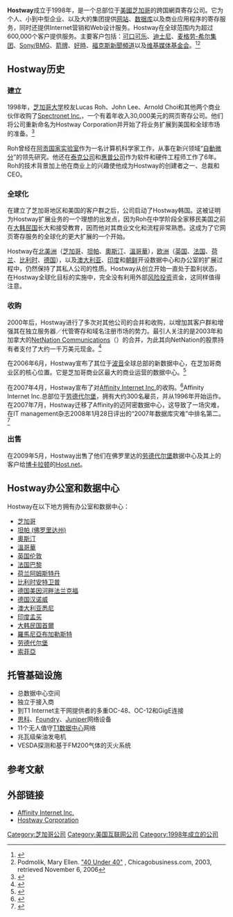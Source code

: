 {{TA
|G1=IT
}}
{{Infobox Company
| company_name = Hostway Corporation 
| company_logo = [[File:Hostway-logo.gif|File:Hostway-logo.gif]]
| company_type = [[私人公司|私人公司]] |
| foundation   = 1998 |
| location = [[美國|美國]][[芝加哥|芝加哥]] | 
| key_people = Lucas Roh, CEO; John Lee, VP Marketing; |
| industry = [[網頁寄存服務|網頁寄存服務]] |
| num_employees = 700 |
| products = Internet服务 |
| homepage = [http://www.hostway.com/ www.hostway.com]
}}

'''Hostway'''成立于1998年，是一个总部位于[[美國|美國]][[芝加哥|芝加哥]]的跨国網頁寄存公司。它为个人、小到中型企业、以及大的集团提供[[网站|网站]]、[[数据库|数据库]]以及商业应用程序的寄存服务，同时还提供Internet营销和Web设计服务。Hostway在全球范围内为超过600,000个客户提供服务。主要客户包括：[[可口可乐|可口可乐]]、[[华特迪士尼公司|迪士尼]]、[[麦格劳-希尔集团|麦格劳-希尔集团]]、[[Sony/BMG|Sony/BMG]]、[[箭牌|箭牌]]、[[好時|好時]]、[[福克斯新聞頻道|福克斯新聞頻道]]以及[[维基媒体基金会|维基媒体基金会]]。<ref>{{citenews|title=Hostway survey on blogging shows generation gap|publisher=BusinessWeek|date=April 20, 2005|url=http://www.businessweek.com/the_thread/techbeat/archives/2005/04/hostway_survey.html?campaign_id=rss_blog_techbeat|accessdate=2010-07-12|archive-date=2011-05-22|archive-url=https://web.archive.org/web/20110522211731/http://www.businessweek.com/the_thread/techbeat/archives/2005/04/hostway_survey.html?campaign_id=rss_blog_techbeat|dead-url=no}}</ref><ref>Podmolik, Mary Ellen. [http://chicagobusiness.com/cgi-bin/article.pl?page_id=1426 "40 Under 40"] {{Wayback|url=http://chicagobusiness.com/cgi-bin/article.pl?page_id=1426 |date=20040310085628 }}, Chicagobusiness.com, 2003, retrieved November 6, 2006</ref>

==Hostway历史==
===建立===

1998年，[[芝加哥大学|芝加哥大学]]校友Lucas Roh、John Lee、Arnold Choi和其他两个商业伙伴收购了[[Spectronet_Inc.|Spectronet Inc.]]，一个有着年收入30,000美元的网页寄存公司。他们将公司重新命名为Hostway Corporation并开始了将业务扩展到美国和全球市场的准备。<ref>{{Cite web |url=http://chicagobusiness.com/cgi-bin/article.pl?page_id=1426 |title=40 Under 40 2003 |3=Crain's Chicago Business |access-date=2010-07-12 |archive-url=https://web.archive.org/web/20040310085628/http://chicagobusiness.com/cgi-bin/article.pl?page_id=1426 |archive-date=2004-03-10 |dead-url=yes }}</ref>

Roh曾经在[[阿贡国家实验室|阿贡国家实验室]]作为一名计算机科学家工作，从事在新兴领域“[[自動微分|自動微分]]”的领先研究。他还在[[泰克公司|泰克公司]]和[[惠普公司|惠普公司]]作为软件和硬件工程师工作了6年。Roh的技术背景加上他在商业上的兴趣使他成为Hostway的创建者之一、总裁和CEO。

===全球化===

在建立了芝加哥地区和美国的客户群之后，公司启动了Hostway韩国。这被证明为Hostway扩展业务的一个理想的出发点，因为Roh在中学阶段全家移民美国之前在[[大韩民国|大韩民国]]长大和接受教育，因而他对其商业文化和流程非常熟悉。这成为了它网页寄存服务的全球化的更大扩展的一个开始。

Hostway在[[北美洲|北美洲]]（[[芝加哥|芝加哥]]、[[坦帕_(佛罗里达州)|坦帕]]、[[奧斯汀|奧斯汀]]、[[溫哥華|溫哥華]]），[[欧洲|欧洲]]（[[英国|英国]]、[[法国|法国]]、[[荷兰|荷兰]]、[[比利时|比利时]]、[[德国|德国]]），以及[[澳大利亚|澳大利亚]]、[[印度|印度]]和[[朝鲜_(称谓)|朝鲜]]开设数据中心和办公室的扩展过程中，仍然保持了其私人公司的性质。Hostway从创立开始一直处于盈利状态，在Hostway全球化目标的实施中，完全没有利用外部[[风险投资|风险投资]]资金，这同样值得注意。

===收购===

2000年后，Hostway进行了多次对其他公司的合并和收购，以增加其客户群和增强其在独立服务器／代管寄存和域名注册市场的势力。最引人关注的是2003年和加拿大的[[NetNation_Communications|NetNation Communications]]（{{nasdaq|NNCI}}）的合并，为此其向NetNation的股票持有者支付了大约一千万美元现金。<ref>{{citenews|title=Hostway Buys NetNation in $10M Deal|publisher=theWHIR|date=June 14, 2003|url=http://www.thewhir.com/web-hosting-news/net061403|deadurl=yes|archiveurl=https://web.archive.org/web/20110124135411/http://www.thewhir.com/web-hosting-news/net061403|archivedate=2011年1月24日|accessdate=2010年7月12日}}</ref>

在2006年6月，Hostway宣布了其位于[[波音|波音]]全球总部的新数据中心，在芝加哥商业区的核心位置。它是芝加哥商业区最大的商业运营的数据中心。<ref>{{citenews|title=Hostway to open Chicago data center in June|publisher=Chicago Business|date=March 3, 2006|url=http://www.chicagobusiness.com/cgi-bin/news.pl?id=19722|accessdate=2010-07-12|archive-date=2006-03-27|archive-url=https://web.archive.org/web/20060327224511/http://www.chicagobusiness.com/cgi-bin/news.pl?id=19722|dead-url=no}}</ref>

在2007年4月，Hostway宣布了对[[Affinity_Internet_Inc.|Affinity Internet Inc.]]的收购。<ref>{{citenews|title=Hostway Acquires Affinity Internet|publisher=Netcraft|date=April 4, 2007|url=http://news.netcraft.com/archives/2007/04/04/hostway_acquires_affinity_internet.html|accessdate=2010-07-12|archive-date=2010-07-08|archive-url=https://web.archive.org/web/20100708231658/http://news.netcraft.com/archives/2007/04/04/hostway_acquires_affinity_internet.html|dead-url=no}}</ref>Affinity Internet Inc.总部位于[[劳德代尔堡|劳德代尔堡]]，拥有大约300名雇员，并从1996年开始运作。在2007年7月，Hostway迁移了Affinity的迈阿密数据中心，这导致了一场灾难，在IT management杂志2008年1月28日评出的“2007年数据库灾难”中排名第二。<ref>{{citenews |title=Top 8 Datacenter Disasters of 2007 |publisher=IT Management |date=January 28, 2008 |url=http://www.itmanagement.com/features/top-8-012808/ |deadurl=yes |archiveurl=https://web.archive.org/web/20100608094446/http://www.itmanagement.com/features/top-8-012808/ |archivedate=2010-06-08 |accessdate=2010-07-12 }}</ref>

===出售===

在2009年5月，Hostway出售了他们在佛罗里达的[[劳德代尔堡|劳德代尔堡]]数据中心及其上的客户给[[博卡拉顿|博卡拉顿]]的[[Host.net|Host.net]]。

==Hostway办公室和数据中心==

Hostway在以下地方拥有办公室和数据中心：
* [[芝加哥|芝加哥]]
* [[坦帕_(佛罗里达州)|坦帕 (佛罗里达州)]]
* [[奧斯汀|奧斯汀]]
* [[溫哥華|溫哥華]]
* [[英国|英国]][[伦敦|伦敦]]
* [[法国|法国]][[巴黎|巴黎]]
* [[荷兰|荷兰]][[阿姆斯特丹|阿姆斯特丹]]
* [[比利时|比利时]][[安特卫普|安特卫普]]
* [[德国|德国]][[美因河畔法兰克福|美因河畔法兰克福]]
* [[德国|德国]][[汉诺威|汉诺威]]
* [[澳大利亚|澳大利亚]][[悉尼|悉尼]]
* [[印度|印度]][[孟买|孟买]]
* [[大韩民国|大韩民国]][[首爾|首爾]]
* [[羅馬尼亞|羅馬尼亞]][[布加勒斯特|布加勒斯特]]
* [[劳德代尔堡|劳德代尔堡]]
* [[索菲亞|索菲亞]]

==托管基础设施==
* 总数据中心空间{{convert|450000|sqft|sqm|abbr=on}}
* 独立于接入商
* 到T1 Internet主干网提供者的多重OC-48、OC-12和GigE连接
* [[思科系统|思科]]、[[Foundry|Foundry]]、[[Juniper_Networks|Juniper]]网络设备
* 11个无人值守[[数据中心#数据中心分类|T1数据中心]]网络
* 兆瓦级柴油发电机
* VESDA探测和基于FM200气体的灭火系统

== 参考文献 ==
{{Reflist|30em}}

==外部链接==
* [http://www.affinity.com Affinity Internet Inc.]{{Wayback|url=http://www.affinity.com/ |date=20200912034510 }}
* [http://www.hostway.com Hostway Corporation]{{Wayback|url=http://www.hostway.com/ |date=20100711053717 }}

[[Category:芝加哥公司|Category:芝加哥公司]]
[[Category:美国互联网公司|Category:美国互联网公司]]
[[Category:1998年成立的公司|Category:1998年成立的公司]]